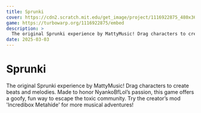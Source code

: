 ```yaml
---
title: Sprunki
cover: https://cdn2.scratch.mit.edu/get_image/project/1116922875_480x360.png
game: https://turbowarp.org/1116922875/embed
description: >
  The original Sprunki experience by MattyMusic! Drag characters to create beats and melodies. Made to honor NyankoBfLol’s passion, this game offers a goofy, fun way to escape the toxic community. Try the creator’s mod 'Incredibox Metahide' for more musical adventures!
date: 2025-03-03
---
```


# Sprunki

The original Sprunki experience by MattyMusic! Drag characters to create beats and melodies. Made to honor NyankoBfLol’s passion, this game offers a goofy, fun way to escape the toxic community. Try the creator’s mod 'Incredibox Metahide' for more musical adventures!
